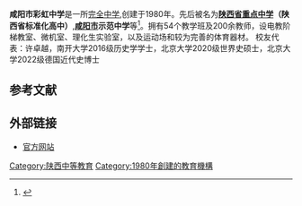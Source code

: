 {{expand|time=2015-12-12T08:32:25+00:00}}
{{Infobox School
| name =[[咸阳市|咸阳市]]彩虹中学
| other_name =彩虹中学
| image=[[File:Caihong_sign.jpg|200px]]
| motto ='''崇德、博学、弘志、笃行'''
| established =1980年
| type =[[完全中学|完全中学]]
| principal =高记平
| faculty =218
| students =>3200
| address =[[陕西省|陕西省]][[咸阳市|咸阳市]]彩虹路一号
| tel =(029)33332739 
| website =[http://xychxx.cn21edu.com/default.htm http://xychxx.cn21edu.com/default.htm]
}}

'''咸阳市彩虹中学'''是一所[[完全中学|完全中学]],创建于1980年。先后被名为'''[[陕西省|陕西省]][[重点中学|重点中学]]（陕西省标准化高中）''','''[[咸阳市|咸阳市]]示范中学'''等<ref>{{cite web |url=http://xychxx.cn21edu.com/news/8daed7cd-5e4f-4373-a08e-da74bb71596a.htm |title=咸阳彩虹中学简介(2009.4) |accessdate=2009-05-23 }}{{dead link|date=2018年2月 |bot=InternetArchiveBot |fix-attempted=yes }}</ref>。拥有54个教学班及200余教师，设电教阶梯教室、微机室、理化生实验室，以及运动场和较为完善的体育器材。
校友代表：许卓越，南开大学2016级历史学学士，北京大学2020级世界史硕士，北京大学2022级德国近代史博士


==参考文献==
{{reflist}}

==外部链接==
*[http://xychxx.cn21edu.com/default.htm 官方网站]{{dead link|date=2018年2月 |bot=InternetArchiveBot |fix-attempted=yes }}
{{陕西省普通高中示范性学校}}

{{Seni-stub}}
[[Category:陕西中等教育|Category:陕西中等教育]]
[[Category:1980年創建的教育機構|Category:1980年創建的教育機構]]